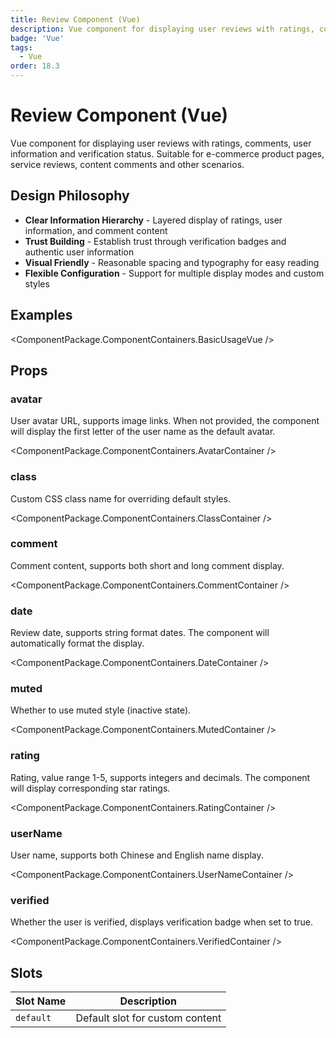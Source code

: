 ```yaml
---
title: Review Component (Vue)
description: Vue component for displaying user reviews with ratings, comments, user information and verification status
badge: 'Vue'
tags:
  - Vue
order: 18.3
---
```



# Review Component (Vue)

Vue component for displaying user reviews with ratings, comments, user information and verification status. Suitable for e-commerce product pages, service reviews, content comments and other scenarios.

## Design Philosophy

- **Clear Information Hierarchy** - Layered display of ratings, user information, and comment content
- **Trust Building** - Establish trust through verification badges and authentic user information
- **Visual Friendly** - Reasonable spacing and typography for easy reading
- **Flexible Configuration** - Support for multiple display modes and custom styles

## Examples

<ComponentPackage.ComponentContainers.BasicUsageVue />

## Props

### avatar
User avatar URL, supports image links. When not provided, the component will display the first letter of the user name as the default avatar.

<ComponentPackage.ComponentContainers.AvatarContainer />

### class
Custom CSS class name for overriding default styles.

<ComponentPackage.ComponentContainers.ClassContainer />

### comment
Comment content, supports both short and long comment display.

<ComponentPackage.ComponentContainers.CommentContainer />

### date
Review date, supports string format dates. The component will automatically format the display.

<ComponentPackage.ComponentContainers.DateContainer />

### muted
Whether to use muted style (inactive state).

<ComponentPackage.ComponentContainers.MutedContainer />

### rating
Rating, value range 1-5, supports integers and decimals. The component will display corresponding star ratings.

<ComponentPackage.ComponentContainers.RatingContainer />

### userName
User name, supports both Chinese and English name display.

<ComponentPackage.ComponentContainers.UserNameContainer />

### verified
Whether the user is verified, displays verification badge when set to true.

<ComponentPackage.ComponentContainers.VerifiedContainer />

## Slots

| Slot Name | Description |
|-----------|-------------|
| `default` | Default slot for custom content |
